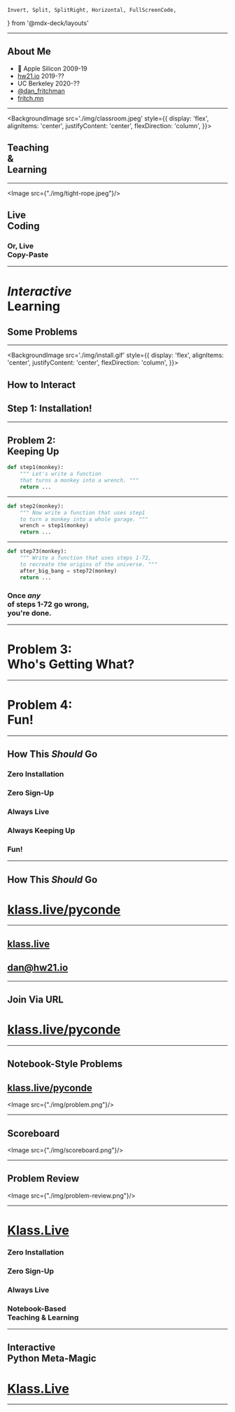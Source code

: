     Invert, Split, SplitRight, Horizontal, FullScreenCode, 
} from '@mdx-deck/layouts'

---
## About Me
*  Apple Silicon 2009-19
* [hw21.io](https://hw21.io) 2019-??
* UC Berkeley 2020-??
* [@dan_fritchman](https://medium.com/@dan_fritchman)
* [fritch.mn](https://fritch.mn)

---
<BackgroundImage
  src='./img/classroom.jpeg'
  style={{
    display: 'flex',
    alignItems: 'center',
    justifyContent: 'center',
    flexDirection: 'column',
  }}>

## Teaching<br/> & <br/>Learning 

</BackgroundImage>

---
<Split>

<Image src={"./img/tight-rope.jpeg"}/>

## Live <br/> Coding
### Or, Live <br/> Copy-Paste

</Split>

---
# *Interactive* <br/> Learning

<Appear>

## Some Problems

</Appear>

--- 
<BackgroundImage
  src='./img/install.gif'
  style={{
    display: 'flex',
    alignItems: 'center',
    justifyContent: 'center',
    flexDirection: 'column',
  }}>

## How to Interact

## Step 1: Installation!

</BackgroundImage>

---
## Problem 2: <br/> Keeping Up

```python
def step1(monkey):
    """ Let's write a function 
    that turns a monkey into a wrench. """
    return ...
```

---

```python
def step2(monkey):
    """ Now write a function that uses step1 
    to turn a monkey into a whole garage. """
    wrench = step1(monkey)
    return ...
```

---

```python
def step73(monkey):
    """ Write a function that uses steps 1-72,
    to recreate the origins of the universe. """
    after_big_bang = step72(monkey)
    return ...
```

### Once *any* <br/> of steps 1-72 go wrong, <br/> you're done. 

---
# Problem 3: <br/> Who's Getting What?

---
# Problem 4: <br/> Fun!

---
## How This *Should* Go 

<Appear> 

<div> 

### Zero Installation
### Zero Sign-Up
### Always Live 
### Always Keeping Up
### Fun!

</div> 

</Appear> 

---
## How This *Should* Go 
# [klass.live/pyconde](https://klass.live/pyconde)

---
## [klass.live](https://klass.live)
## [dan@hw21.io](mailto:dan@hw21.io)

---
## Join Via URL 
# [klass.live/pyconde](https://klass.live/pyconde)

---
## Notebook-Style Problems
## [klass.live/pyconde](https://klass.live/pyconde)

<Image src={"./img/problem.png"}/>

---
## Scoreboard

<Image src={"./img/scoreboard.png"}/>

---
<Invert> 

## Problem Review

<Image src={"./img/problem-review.png"}/>

</Invert> 

---
# [Klass.Live](https://klass.live)
### Zero Installation
### Zero Sign-Up
### Always Live 
### Notebook-Based <br/> Teaching & Learning

---
## Interactive <br/> Python Meta-Magic
# [Klass.Live](https://klass.live)

---

